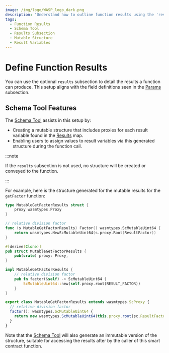 ```yaml
---
image: /img/logo/WASP_logo_dark.png
description: "Understand how to outline function results using the 'results' subsection and how the Schema Tool aids in this process."
tags:
  - Function Results
  - Schema Tool
  - Results Subsection
  - Mutable Structure
  - Result Variables
---
```



# Define Function Results

You can use the optional `results` subsection to detail the results a function can produce.
This setup aligns with the field definitions seen in the [Params](params.mdx) subsection.

## Schema Tool Features

The [Schema Tool](usage.mdx) assists in this setup by:

- Creating a mutable structure that includes proxies for each result variable found in the [Results](results.mdx) map.
- Enabling users to assign values to result variables via this generated structure during the function call.

:::note

If the `results` subsection is not used, no structure will be created or conveyed to the function.

:::

For example, here is the structure generated for the mutable results for the `getFactor`
function:

<Tabs groupId="language" queryString>

<TabItem value="go" label="Go">

```go
type MutableGetFactorResults struct {
	proxy wasmtypes.Proxy
}

// relative division factor
func (s MutableGetFactorResults) Factor() wasmtypes.ScMutableUint64 {
	return wasmtypes.NewScMutableUint64(s.proxy.Root(ResultFactor))
}
```

</TabItem>
<TabItem value="rust" label="Rust">

```rust
#[derive(Clone)]
pub struct MutableGetFactorResults {
	pub(crate) proxy: Proxy,
}

impl MutableGetFactorResults {
    // relative division factor
    pub fn factor(&self) -> ScMutableUint64 {
		ScMutableUint64::new(self.proxy.root(RESULT_FACTOR))
	}
}
```

</TabItem>
<TabItem value="typescript" label="Typescript">

```ts
export class MutableGetFactorResults extends wasmtypes.ScProxy {
  // relative division factor
  factor(): wasmtypes.ScMutableUint64 {
    return new wasmtypes.ScMutableUint64(this.proxy.root(sc.ResultFactor));
  }
}
```

</TabItem>
</Tabs>

Note that the [Schema Tool](usage.mdx) will also generate an immutable version of the
structure, suitable for accessing the results after by the caller of this smart contract
function.
